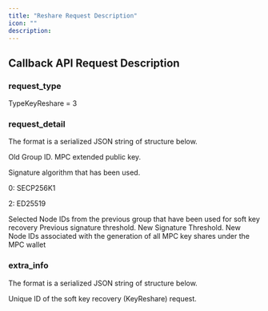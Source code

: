 ```yaml
---
title: "Reshare Request Description"
icon: ""
description:
---
```



## Callback API Request Description

### request_type

TypeKeyReshare = 3

### request_detail

The format is a serialized JSON string of structure below.


<ParamField body="old_group_id" type="String" required>Old Group ID.</ParamField>
<ParamField body="root_pub_key" type="String" required>MPC extended public key.</ParamField>
<ParamField body="curve" type="Int" required><p>Signature algorithm that has been used.</p><p>  0: SECP256K1 </p><p>  2: ED25519 </p></ParamField>
<ParamField body="used_node_ids" type="[]String" required>Selected Node IDs from the previous group that have been used for soft key recovery</ParamField>
<ParamField body="old_threshold" type="Int" required>Previous signature threshold.</ParamField>
<ParamField body="new_threshold" type="Int" required>New Signature Threshold.</ParamField>
<ParamField body="new_node_ids" type="[]String" required>New Node IDs associated with the generation of all MPC key shares under the MPC wallet</ParamField>

### extra_info

The format is a serialized JSON string of structure below.


<ParamField body="cobo_id" type="String" required>Unique ID of the soft key recovery (KeyReshare) request.</ParamField>
